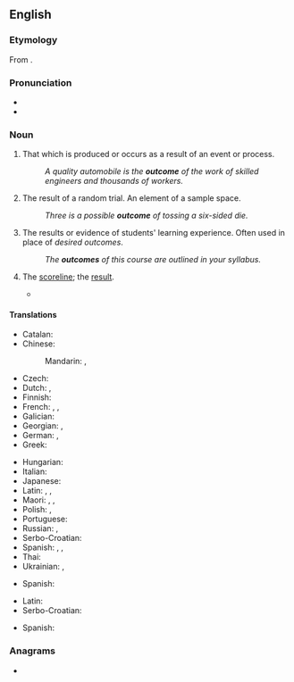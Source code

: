 {{slim-wikipedia}}
==English==

===Etymology===
From {{compound|en|out|come}}.

===Pronunciation===
* {{IPA|en|/ˈaʊtkʌm/}}
* {{hyphenation|en|out|come}}

===Noun===
{{en-noun}}

# That which is produced or occurs as a result of an event or process.
#: ''A quality automobile is the '''outcome''' of the work of skilled engineers and thousands of workers.''
# {{lb|en|probability theory}} The result of a random trial. An element of a sample space.
#: ''Three is a possible '''outcome''' of tossing a six-sided die.''
# {{lb|en|education}} The results or evidence of students' learning experience. Often used in place of ''desired outcomes''.
#: ''The '''outcomes''' of this course are outlined in your syllabus.''
# {{lb|en|chiefly|sport}} The [[scoreline]]; the [[result]].
#* {{quote-journal
|en
|date=November 12, 2011
|author=
|title=International friendly: England 1-0 Spain
|work=BBC Sport
|url=http://news.bbc.co.uk/sport2/hi/football/15693231.stm
|page=
|passage=Spain failed to move through the gears despite exerting control for lengthy spells and a measure of perspective must be applied immediately to the '''outcome'''.}}

====Translations====
{{trans-top|result}}
* Catalan: {{t+|ca|resultat|m}}
* Chinese:
*: Mandarin: {{t+|cmn|結果|sc=Hani}}, {{t+|cmn|结果|tr=jiéguǒ|sc=Hani}}
* Czech: {{t+|cs|výsledek|m}}
* Dutch: {{t+|nl|resultaat|n}}, {{t+|nl|uitkomst|f}}
* Finnish: {{t+|fi|tulos}}
* French: {{t+|fr|issue|f}}, {{t+|fr|résultat|m}}, {{t+|fr|dénouement|m}}
* Galician: {{t|gl|resultado|m}}
* Georgian: {{t|ka|შედეგი}}, {{t|ka|დაბოლოება}}
* German: {{t+|de|Ergebnis|n}}, {{t+|de|Ausgang|m}}
* Greek: {{t+|el|έκβαση|f}}
{{trans-mid}}
* Hungarian: {{t+|hu|kimenetel}}
* Italian: {{t+|it|risultato|m}}
* Japanese: {{t+|ja|結果|tr=けっか, kekka|sc=Jpan}}
* Latin: {{t|la|eventus|m}}, {{t|la|prōventus|m}}, {{t|la|effectus|m}}
* Maori: {{t|mi|tukungaiho}}, {{t|mi|whakataunga}}, {{t|mi|putanga}}
* Polish: {{t+|pl|rezultat}}, {{t+|pl|wynik}}
* Portuguese: {{t+|pt|resultado|m}}
* Russian: {{t+|ru|исхо́д|m}}, {{t+|ru|результа́т|m}}
* Serbo-Croatian: {{t+|sh|ishod|m}}
* Spanish: {{t+|es|resultado|m}}, {{t+|es|consecuencia|f}}, {{t+|es|desenlace|m}}
* Thai: {{t+|th|ผล}}
* Ukrainian: {{t+|uk|результа́т}}, {{t|uk|на́слідок}}
{{trans-bottom}}

{{trans-top|education}}
* Spanish: {{t+|es|objetivos|m-p}}
{{trans-mid}}
{{trans-bottom}}

{{trans-top|probability}}
* Latin: {{t|la|eventum|n}}
* Serbo-Croatian: {{t+|sh|ishod}}
{{trans-mid}}
* Spanish: {{t+|es|resultado|m}}
{{trans-bottom}}

===Anagrams===
* {{anagrams|en|a=cemootu|come out}}